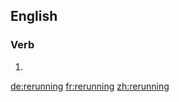 ==English==

===Verb===
{{head|en|present participle}}

# {{present participle of|rerun|lang=en|nocat=1}}

[[de:rerunning]]
[[fr:rerunning]]
[[zh:rerunning]]